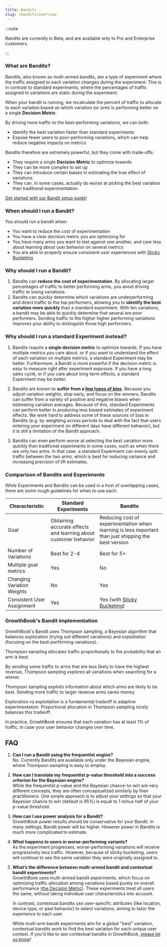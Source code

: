 ```yaml
---
title: Bandits
slug: /bandits/overview
---
```



:::note

Bandits are currently in Beta, and are available only to Pro and Enterprise customers.

:::

### What are Bandits?

Bandits, also known as multi-armed bandits, are a type of experiment where the traffic assigned to each variation changes during the experiment. This is in contrast to standard experiments, where the percentages of traffic assigned to variations are static during the experiment.

When your bandit is running, we recalculate the percent of traffic to allocate to each variation based on which variation (or arm) is performing better on a single **Decision Metric**.

By driving more traffic to the best-performing variations, we can both:

- Identify the best variation faster than standard experiments
- Expose fewer users to poor-performing variations, which can help reduce negative impacts on metrics

Bandits therefore are extremely powerful, but they come with trade-offs:

- They require a single **Decision Metric** to optimize towards
- They can be more complex to set up
- They can introduce certain biases in estimating the true effect of variations
- They can, in some cases, actually do worse at picking the best variation than traditional experimentation.

[Get started with our Bandit setup guide!](/bandits/config)

### When should I run a Bandit?

You should run a bandit when:

- You want to reduce the cost of experimentation
- You have a clear decision metric you are optimizing for
- You have many arms you want to test against one another, and care less about learning about user behavior on several metrics
- You are able to properly ensure consistent user experiences with [Sticky Bucketing](/bandits/config#prerequisite-sticky-bucketing)

### Why should I run a Bandit?

1. Bandits can **reduce the cost of experimentation**. By allocating larger percentages of traffic to better performing arms, you avoid driving traffic to losing variations.
2. Bandits can quickly determine which variations are underperforming and direct traffic to the top performers, allowing you to **identify the best variation more quickly** than a standard experiment. With ten variations, a bandit may be able to quickly determine that several are poor performers. Sending traffic to the higher higher performing variations improves your ability to distinguish those high performers.

### Why should I run a standard Experiment instead?

1. Bandits require a **single decision metric** to optimize towards. If you have multiple metrics you care about, or if you want to understand the effect of each variation on multiple metrics, a standard Experiment may be better. Furthermore, a Bandit is more powerful if the decision metric is easy to measure right after experiment exposure. If you have a long sales cycle, or if you care about long-term effects, a standard Experiment may be better.

2. Bandits are known to **suffer from a [few types of _bias_](https://arxiv.org/abs/1905.11397)**. Because you adjust variation weights, stop early, and focus on the winners, Bandits can suffer from a variety of positive and negative biases when estimating variation averages. Because of this, standard Experiments can perform better in producing less biased estimates of experiment effects. We work hard to address some of these sources of bias in Bandits (e.g. by weighting across periods to deal with the fact that users entering your experiment on different days have different behavior), but it is still a limitation of the Bandit approach.

3. Bandits can even perform worse at selecting the best variation more quickly than traditional experiments in some cases, such as when there are only two arms.
   In that case, a standard Experiment can evenly split traffic between the two arms, which is best for reducing variance and increasing precision of lift estimates.

### Comparison of Bandits and Experiments

While Experiments and Bandits can be used in a host of overlapping cases, there are some rough guidelines for when to use each:

| Characteristic             | **Standard Experiments**                                        | **Bandits**                                                                                          |
| -------------------------- | --------------------------------------------------------------- | ---------------------------------------------------------------------------------------------------- |
| Goal                       | Obtaining accurate effects and learning about customer behavior | Reducing cost of experimentation when learning is less important than just shipping the best version |
| Number of Variations       | Best for 2-4                                                    | Best for 5+                                                                                          |
| Multiple goal metrics      | Yes                                                             | No                                                                                                   |
| Changing Variation Weights | No                                                              | Yes                                                                                                  |
| Consistent User Assignment | Yes                                                             | Yes (with [Sticky Bucketing](/app/sticky-bucketing))                                                 |

### GrowthBook's Bandit implementation

GrowthBook's Bandit uses Thompson sampling, a Bayesian algorithm that balances _exploration_ (trying out different variations) and _exploitation_ (focusing on the best-performing variations).

Thompson sampling allocates traffic proportionally to the probability that an arm is best.

By sending some traffic to arms that are less likely to have the highest revenue, Thompson sampling _explores_ all variations when searching for a winner.

Thompson sampling _exploits_ information about which arms are likely to be best. Sending more traffic to larger revenue arms saves money.

Exploration vs exploitation is a fundamental tradeoff in adaptive experimentation. Proportional allocation in Thompson sampling nicely balances this tradeoff.

In practice, GrowthBook ensures that each variation has at least 1% of traffic, in case your user behavior changes over time.

## FAQ

1. **Can I run a Bandit using the frequentist engine?**<br />
   No. Currently Bandits are available only under the Bayesian engine, where Thompson sampling is easy to employ.

2. **How can I translate my frequentist p-value threshold into a success criterion for the Bayesian engine?**<br />
   While the frequentist p-value and the Bayesian chance-to-win are very different concepts, they are often conceptualized similarly by their practitioners. One simple approach is to adjust your settings so that your Bayesian chance to win (default is 95%) is equal to 1 minus half of your p-value threshold.

3. **How can I use power analysis for a Bandit?**<br />
   GrowthBook power results should be conservative for your Bandit. In many settings, Bandit power will be higher. However power in Bandits is much more complicated to estimate.

4. **What happens to users in worse-performing variants?**<br />
   As the experiment progresses, worse-performing variations will receive progressively less traffic. However, because of sticky bucketing, users will continue to see the same variation they were originally assigned to.

5. **What’s the difference between multi-armed bandit and contextual bandit experiments?**<br />
   GrowthBook uses multi-armed bandit experiments, which focus on optimizing traffic allocation among variations based purely on overall performance ([the Decision Metric](/bandits/config#3-selecting-a-decision-metric)). These experiments treat all users the same, without taking individual user characteristics into account.

   In contrast, contextual bandits use user-specific attributes (like location, device type, or past behavior) to select variations, aiming to tailor the experience to each user. 

   While multi-arm bandit experiments aim for a global "best" variation, contextual bandits work to find the best variation for each unique user context. If you'd like to see contextual bandits in GrowthBook, [please let us know](https://slack.growthbook.io/?ref=bandits-doc)!

